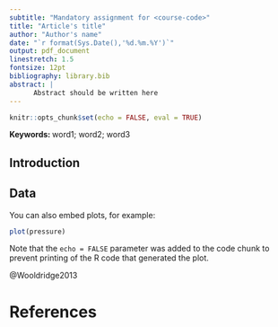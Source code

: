 ```yaml
---
subtitle: "Mandatory assignment for <course-code>"
title: "Article's title"
author: "Author's name"
date: "`r format(Sys.Date(),'%d.%m.%Y')`"
output: pdf_document
linestretch: 1.5
fontsize: 12pt
bibliography: library.bib
abstract: |
      Abstract should be written here
---
```


```r
knitr::opts_chunk$set(echo = FALSE, eval = TRUE)
```
**Keywords: ** word1; word2; word3

## Introduction


## Data

You can also embed plots, for example:

```r
plot(pressure)
```

Note that the `echo = FALSE` parameter was added to the code chunk to prevent printing of the R code that generated the plot.

@Wooldridge2013


# References
